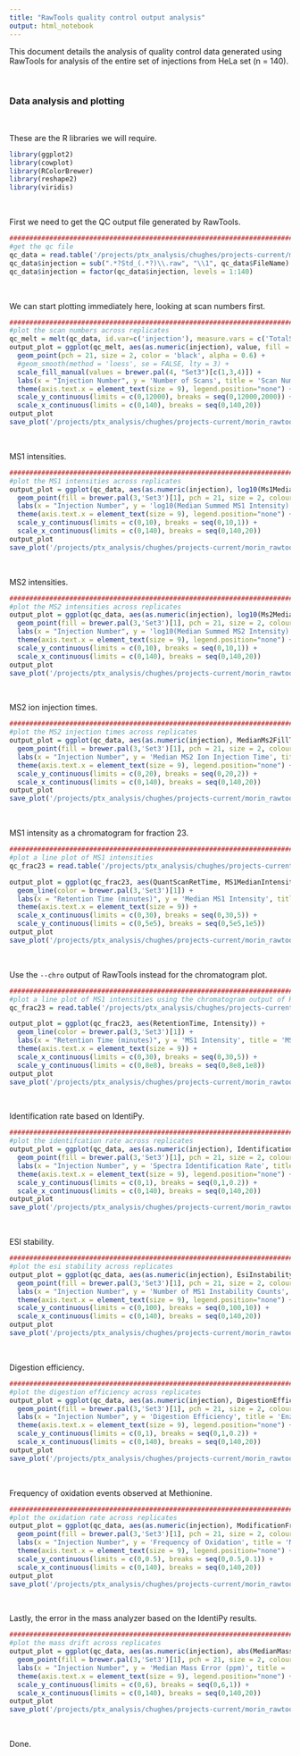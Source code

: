 ```yaml
---
title: "RawTools quality control output analysis"
output: html_notebook
---
```


This document details the analysis of quality control data generated using RawTools for analysis of the entire set of injections from HeLa set (n = 140). 

<br>

### Data analysis and plotting

<br>

These are the R libraries we will require.

```r
library(ggplot2)
library(cowplot)
library(RColorBrewer)
library(reshape2)
library(viridis)
```

<br>

First we need to get the QC output file generated by RawTools.

```r
###################################################################################################################################################################
#get the qc file
qc_data = read.table('/projects/ptx_analysis/chughes/projects-current/morin_rawtools/qc_testing/qc_output_search4/QcDataTable.csv', header = TRUE, sep = ',')
qc_data$injection = sub(".*?Std_(.*?)\\.raw", "\\1", qc_data$FileName)
qc_data$injection = factor(qc_data$injection, levels = 1:140)
```

<br>

We can start plotting immediately here, looking at scan numbers first.

```r
###################################################################################################################################################################
#plot the scan numbers across replicates
qc_melt = melt(qc_data, id.var=c('injection'), measure.vars = c('TotalScans','NumMs1Scans','NumMs2Scans'))
output_plot = ggplot(qc_melt, aes(as.numeric(injection), value, fill = variable, group = variable)) +
  geom_point(pch = 21, size = 2, color = 'black', alpha = 0.6) +
  #geom_smooth(method = 'loess', se = FALSE, lty = 3) +
  scale_fill_manual(values = brewer.pal(4, "Set3")[c(1,3,4)]) +
  labs(x = "Injection Number", y = 'Number of Scans', title = 'Scan Numbers') +
  theme(axis.text.x = element_text(size = 9), legend.position="none") +
  scale_y_continuous(limits = c(0,12000), breaks = seq(0,12000,2000)) +
  scale_x_continuous(limits = c(0,140), breaks = seq(0,140,20))
output_plot
save_plot('/projects/ptx_analysis/chughes/projects-current/morin_rawtools/qc_testing/Ranalysis/QC_scan-number-across-replicates.pdf',output_plot)
```

<br>

MS1 intensities.

```r
###################################################################################################################################################################
#plot the MS1 intensities across replicates
output_plot = ggplot(qc_data, aes(as.numeric(injection), log10(Ms1MedianSummedIntensity))) +
  geom_point(fill = brewer.pal(3,'Set3')[1], pch = 21, size = 2, colour = 'black', alpha = 0.6) +
  labs(x = "Injection Number", y = 'log10(Median Summed MS1 Intensity)', title = 'MS1 Intensity') +
  theme(axis.text.x = element_text(size = 9), legend.position="none") +
  scale_y_continuous(limits = c(0,10), breaks = seq(0,10,1)) +
  scale_x_continuous(limits = c(0,140), breaks = seq(0,140,20))
output_plot
save_plot('/projects/ptx_analysis/chughes/projects-current/morin_rawtools/qc_testing/Ranalysis/QC_MS1-intensity-across-replicates.pdf',output_plot)
```

<br>

MS2 intensities.

```r
###################################################################################################################################################################
#plot the MS2 intensities across replicates
output_plot = ggplot(qc_data, aes(as.numeric(injection), log10(Ms2MedianSummedIntensity))) +
  geom_point(fill = brewer.pal(3,'Set3')[1], pch = 21, size = 2, colour = 'black', alpha = 0.6) +
  labs(x = "Injection Number", y = 'log10(Median Summed MS2 Intensity)', title = 'MS1 Intensity') +
  theme(axis.text.x = element_text(size = 9), legend.position="none") +
  scale_y_continuous(limits = c(0,10), breaks = seq(0,10,1)) +
  scale_x_continuous(limits = c(0,140), breaks = seq(0,140,20))
output_plot
save_plot('/projects/ptx_analysis/chughes/projects-current/morin_rawtools/qc_testing/Ranalysis/QC_MS2-intensity-across-replicates.pdf',output_plot)
```

<br>

MS2 ion injection times.

```r
###################################################################################################################################################################
#plot the MS2 injection times across replicates
output_plot = ggplot(qc_data, aes(as.numeric(injection), MedianMs2FillTime.ms.)) +
  geom_point(fill = brewer.pal(3,'Set3')[1], pch = 21, size = 2, colour = 'black', alpha = 0.6) +
  labs(x = "Injection Number", y = 'Median MS2 Ion Injection Time', title = 'MS2 Ion Injection Time') +
  theme(axis.text.x = element_text(size = 9), legend.position="none") +
  scale_y_continuous(limits = c(0,20), breaks = seq(0,20,2)) +
  scale_x_continuous(limits = c(0,140), breaks = seq(0,140,20))
output_plot
save_plot('/projects/ptx_analysis/chughes/projects-current/morin_rawtools/qc_testing/Ranalysis/QC_MS2-injection-across-replicates.pdf',output_plot)
```

<br>

MS1 intensity as a chromatogram for fraction 23.

```r
###################################################################################################################################################################
#plot a line plot of MS1 intensities
qc_frac23 = read.table('/projects/ptx_analysis/chughes/projects-current/morin_rawtools/qc_testing/raw/ch_23Aug2018_HeLa_Std_23.raw_Matrix.txt', header = TRUE, sep= '\t')

output_plot = ggplot(qc_frac23, aes(QuantScanRetTime, MS1MedianIntensity)) +
  geom_line(color = brewer.pal(3,'Set3')[1]) +
  labs(x = "Retention Time (minutes)", y = 'Median MS1 Intensity', title = 'MS1 Intensity Profile') +
  theme(axis.text.x = element_text(size = 9)) +
  scale_x_continuous(limits = c(0,30), breaks = seq(0,30,5)) +
  scale_y_continuous(limits = c(0,5e5), breaks = seq(0,5e5,1e5))
output_plot
save_plot('/projects/ptx_analysis/chughes/projects-current/morin_rawtools/qc_testing/Ranalysis/QC_fraction23_ms1-intensity.pdf',output_plot)
```

<br>

Use the `--chro` output of RawTools instead for the chromatogram plot.

```r

###################################################################################################################################################################
#plot a line plot of MS1 intensities using the chromatogram output of RawTools
qc_frac23 = read.table('/projects/ptx_analysis/chughes/projects-current/morin_rawtools/qc_testing/raw/ch_23Aug2018_HeLa_Std_23.raw_Ms_BP_chromatogram.txt', header = TRUE, sep= '\t')

output_plot = ggplot(qc_frac23, aes(RetentionTime, Intensity)) +
  geom_line(color = brewer.pal(3,'Set3')[1]) +
  labs(x = "Retention Time (minutes)", y = 'MS1 Intensity', title = 'MS1 Intensity Profile') +
  theme(axis.text.x = element_text(size = 9)) +
  scale_x_continuous(limits = c(0,30), breaks = seq(0,30,5)) +
  scale_y_continuous(limits = c(0,8e8), breaks = seq(0,8e8,1e8))
output_plot
save_plot('/projects/ptx_analysis/chughes/projects-current/morin_rawtools/qc_testing/Ranalysis/QC_fraction23_ms1-intensity.pdf',output_plot)
```

<br>

Identification rate based on IdentiPy.

```r
###################################################################################################################################################################
#plot the identifcation rate across replicates
output_plot = ggplot(qc_data, aes(as.numeric(injection), IdentificationRate.IDs.Ms2Scan.)) +
  geom_point(fill = brewer.pal(3,'Set3')[1], pch = 21, size = 2, colour = 'black', alpha = 0.6) +
  labs(x = "Injection Number", y = 'Spectra Identification Rate', title = 'Spectral Identification Rate') +
  theme(axis.text.x = element_text(size = 9), legend.position="none") +
  scale_y_continuous(limits = c(0,1), breaks = seq(0,1,0.2)) +
  scale_x_continuous(limits = c(0,140), breaks = seq(0,140,20))
output_plot
save_plot('/projects/ptx_analysis/chughes/projects-current/morin_rawtools/qc_testing/Ranalysis/QC_MS2-IDrate-across-replicates.pdf',output_plot)
```

<br>

ESI stability.

```r
###################################################################################################################################################################
#plot the esi stability across replicates
output_plot = ggplot(qc_data, aes(as.numeric(injection), EsiInstabilityFlags.count.)) +
  geom_point(fill = brewer.pal(3,'Set3')[1], pch = 21, size = 2, colour = 'black', alpha = 0.6) +
  labs(x = "Injection Number", y = 'Number of MS1 Instability Counts', title = 'Electrospray Stability') +
  theme(axis.text.x = element_text(size = 9), legend.position="none") +
  scale_y_continuous(limits = c(0,100), breaks = seq(0,100,10)) +
  scale_x_continuous(limits = c(0,140), breaks = seq(0,140,20))
output_plot
save_plot('/projects/ptx_analysis/chughes/projects-current/morin_rawtools/qc_testing/Ranalysis/QC_esi-stability-across-replicates.pdf',output_plot)
```

<br>

Digestion efficiency.

```r
###################################################################################################################################################################
#plot the digestion efficiency across replicates
output_plot = ggplot(qc_data, aes(as.numeric(injection), DigestionEfficiency)) +
  geom_point(fill = brewer.pal(3,'Set3')[1], pch = 21, size = 2, colour = 'black', alpha = 0.6) +
  labs(x = "Injection Number", y = 'Digestion Efficiency', title = 'Enzyme Digestion Efficiency') +
  theme(axis.text.x = element_text(size = 9), legend.position="none") +
  scale_y_continuous(limits = c(0,1), breaks = seq(0,1,0.2)) +
  scale_x_continuous(limits = c(0,140), breaks = seq(0,140,20))
output_plot
save_plot('/projects/ptx_analysis/chughes/projects-current/morin_rawtools/qc_testing/Ranalysis/QC_digestion-efficiency-across-replicates.pdf',output_plot)
```

<br>

Frequency of oxidation events observed at Methionine.

```r
###################################################################################################################################################################
#plot the oxidation rate across replicates
output_plot = ggplot(qc_data, aes(as.numeric(injection), ModificationFrequencyAtX)) +
  geom_point(fill = brewer.pal(3,'Set3')[1], pch = 21, size = 2, colour = 'black', alpha = 0.6) +
  labs(x = "Injection Number", y = 'Frequency of Oxidation', title = 'Methionine Oxidation Frequency') +
  theme(axis.text.x = element_text(size = 9), legend.position="none") +
  scale_y_continuous(limits = c(0,0.5), breaks = seq(0,0.5,0.1)) +
  scale_x_continuous(limits = c(0,140), breaks = seq(0,140,20))
output_plot
save_plot('/projects/ptx_analysis/chughes/projects-current/morin_rawtools/qc_testing/Ranalysis/QC_methionine-oxidation-across-replicates.pdf',output_plot)
```

<br>

Lastly, the error in the mass analyzer based on the IdentiPy results.

```r
###################################################################################################################################################################
#plot the mass drift across replicates
output_plot = ggplot(qc_data, aes(as.numeric(injection), abs(MedianMassDrift.ppm.))) +
  geom_point(fill = brewer.pal(3,'Set3')[1], pch = 21, size = 2, colour = 'black', alpha = 0.6) +
  labs(x = "Injection Number", y = 'Median Mass Error (ppm)', title = 'Mass Analyzer Accuracy') +
  theme(axis.text.x = element_text(size = 9), legend.position="none") +
  scale_y_continuous(limits = c(0,6), breaks = seq(0,6,1)) +
  scale_x_continuous(limits = c(0,140), breaks = seq(0,140,20))
output_plot
save_plot('/projects/ptx_analysis/chughes/projects-current/morin_rawtools/qc_testing/Ranalysis/QC_mass-drift-across-replicates.pdf',output_plot)
```

<br>

Done.


